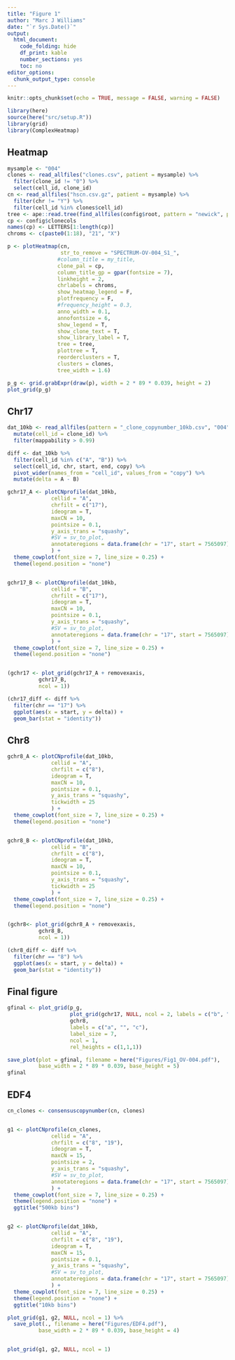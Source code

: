 ```yaml
---
title: "Figure 1"
author: "Marc J Williams"
date: "`r Sys.Date()`"
output:
  html_document:
    code_folding: hide
    df_print: kable
    number_sections: yes
    toc: no
editor_options:
  chunk_output_type: console
---
```


```r
knitr::opts_chunk$set(echo = TRUE, message = FALSE, warning = FALSE)
```

```r
library(here)
source(here("src/setup.R"))
library(grid)
library(ComplexHeatmap)
```

## Heatmap

```r
mysample <- "004"
clones <- read_allfiles("clones.csv", patient = mysample) %>% 
  filter(clone_id != "0") %>% 
  select(cell_id, clone_id)
cn <- read_allfiles("hscn.csv.gz", patient = mysample) %>% 
  filter(chr != "Y") %>% 
  filter(cell_id %in% clones$cell_id)
tree <- ape::read.tree(find_allfiles(config$root, pattern = "newick", patient = mysample))
cp <- config$clonecols
names(cp) <- LETTERS[1:length(cp)]
chroms <- c(paste0(1:18), "21", "X")

p <- plotHeatmap(cn,
                 str_to_remove = "SPECTRUM-OV-004_S1_",
                #column_title = my_title,
                clone_pal = cp,
                column_title_gp = gpar(fontsize = 7),
                linkheight = 2,
                chrlabels = chroms,
                show_heatmap_legend = F,
                plotfrequency = F, 
                #frequency_height = 0.3,
                anno_width = 0.1,
                annofontsize = 6,
                show_legend = T,
                show_clone_text = T,
                show_library_label = T,
                tree = tree,
                plottree = T,
                reorderclusters = T,
                clusters = clones,
                tree_width = 1.6)

p_g <- grid.grabExpr(draw(p), width = 2 * 89 * 0.039, height = 2)
plot_grid(p_g)
```

## Chr17

```r
dat_10kb <- read_allfiles(pattern = "_clone_copynumber_10kb.csv", "004") %>% 
  mutate(cell_id = clone_id) %>% 
  filter(mappability > 0.99)

diff <- dat_10kb %>% 
  filter(cell_id %in% c("A", "B")) %>% 
  select(cell_id, chr, start, end, copy) %>% 
  pivot_wider(names_from = "cell_id", values_from = "copy") %>% 
  mutate(delta = A - B)

gchr17_A <- plotCNprofile(dat_10kb, 
              cellid = "A", 
              chrfilt = c("17"), 
              ideogram = T,
              maxCN = 10,
              pointsize = 0.1,
              y_axis_trans = "squashy",
              #SV = sv_to_plot,
              annotateregions = data.frame(chr = "17", start = 7565097),
              ) +
  theme_cowplot(font_size = 7, line_size = 0.25) +
  theme(legend.position = "none")


gchr17_B <- plotCNprofile(dat_10kb, 
              cellid = "B", 
              chrfilt = c("17"), 
              ideogram = T,
              maxCN = 10,
              pointsize = 0.1,
              y_axis_trans = "squashy",
              #SV = sv_to_plot,
              annotateregions = data.frame(chr = "17", start = 7565097),
              ) +
  theme_cowplot(font_size = 7, line_size = 0.25) +
  theme(legend.position = "none")


(gchr17 <- plot_grid(gchr17_A + removexaxis, 
          gchr17_B, 
          ncol = 1))
```


```r
(chr17_diff <- diff %>% 
  filter(chr == "17") %>% 
  ggplot(aes(x = start, y = delta)) +
  geom_bar(stat = "identity"))

```


## Chr8

```r

gchr8_A <- plotCNprofile(dat_10kb, 
              cellid = "A", 
              chrfilt = c("8"), 
              ideogram = T,
              maxCN = 10,
              pointsize = 0.1,
              y_axis_trans = "squashy",
              tickwidth = 25
              ) +
  theme_cowplot(font_size = 7, line_size = 0.25) +
  theme(legend.position = "none")


gchr8_B <- plotCNprofile(dat_10kb, 
              cellid = "B", 
              chrfilt = c("8"), 
              ideogram = T,
              maxCN = 10,
              pointsize = 0.1,
              y_axis_trans = "squashy",
              tickwidth = 25
              ) +
  theme_cowplot(font_size = 7, line_size = 0.25) +
  theme(legend.position = "none")


(gchr8<- plot_grid(gchr8_A + removexaxis, 
          gchr8_B, 
          ncol = 1))
```


```r
(chr8_diff <- diff %>% 
  filter(chr == "8") %>% 
  ggplot(aes(x = start, y = delta)) +
  geom_bar(stat = "identity"))

```

## Final figure


```r
gfinal <- plot_grid(p_g,
                    plot_grid(gchr17, NULL, ncol = 2, labels = c("b", "c"), label_size = 7),
                    gchr8, 
                    labels = c("a", "", "c"), 
                    label_size = 7, 
                    ncol = 1,
                    rel_heights = c(1,1,1))

save_plot(plot = gfinal, filename = here("Figures/Fig1_OV-004.pdf"),
          base_width = 2 * 89 * 0.039, base_height = 5)
gfinal
```

## EDF4


```r
cn_clones <- consensuscopynumber(cn, clones)


g1 <- plotCNprofile(cn_clones, 
              cellid = "A", 
              chrfilt = c("8", "19"), 
              ideogram = T,
              maxCN = 15,
              pointsize = 2,
              y_axis_trans = "squashy",
              #SV = sv_to_plot,
              annotateregions = data.frame(chr = "17", start = 7565097),
              ) +
  theme_cowplot(font_size = 7, line_size = 0.25) +
  theme(legend.position = "none") +
  ggtitle("500kb bins")


g2 <- plotCNprofile(dat_10kb, 
              cellid = "A", 
              chrfilt = c("8", "19"), 
              ideogram = T,
              maxCN = 15,
              pointsize = 0.1,
              y_axis_trans = "squashy",
              #SV = sv_to_plot,
              annotateregions = data.frame(chr = "17", start = 7565097),
              ) +
  theme_cowplot(font_size = 7, line_size = 0.25) +
  theme(legend.position = "none") +
  ggtitle("10kb bins")

plot_grid(g1, g2, NULL, ncol = 1) %>% 
  save_plot(., filename = here("Figures/EDF4.pdf"),
          base_width = 2 * 89 * 0.039, base_height = 4)


plot_grid(g1, g2, NULL, ncol = 1)
```

